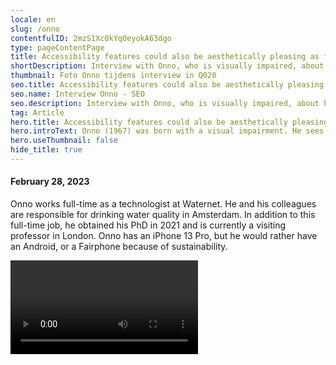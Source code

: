 ```yaml
---
locale: en
slug: /onno
contentfulID: 2mzS1Xc0kYqOeyokA63dgo
type: pageContentPage
title: Accessibility features could also be aesthetically pleasing as far as I'm concerned
shortDescription: Interview with Onno, who is visually impaired, about his use of accessibility features in mobile apps.
thumbnail: Foto Onno tijdens interview in Q020
seo.title: Accessibility features could also be aesthetically pleasing as far as I'm concerned
seo.name: Interview Onno - SEO
seo.description: Interview with Onno, who is visually impaired, about his use of accessibility features in mobile applications.
tag: Article
hero.title: Accessibility features could also be aesthetically pleasing as far as I'm concerned
hero.introText: Onno (1967) was born with a visual impairment. He sees only 10% and also has nystagmus (rapidly twitching eyes). This does not count him among the blind, but his situation is of course not comparable to someone who can see. So he is outside the usual categories.
hero.useThumbnail: false
hide_title: true
---
```


<Hero
  title="Accessibility features could also be aesthetically pleasing as far as I'm concerned"
  introText="Onno (1967) was born with a visual impairment. He sees only 10% and also has nystagmus (rapidly twitching eyes). This does not count him among the blind, but his situation is of course not comparable to someone who can see. So he is outside the usual categories."
/>

#### February 28, 2023

Onno works full-time as a technologist at Waternet. He and his colleagues are responsible for drinking water quality in Amsterdam. In addition to this full-time job, he obtained his PhD in 2021 and is currently a visiting professor in London. Onno has an iPhone 13 Pro, but he would rather have an Android, or a Fairphone because of sustainability.

<Video youTubeId="_r0q0ZcwfCo" title="Interview with visually impaired user Onno" name="Video interview Onno"/>

## What accessibility features have you set up on your phone?

I try everything that is possible in terms of [accessibility settings](/en/stats) on my mobile.

For example, I adjust the light intensity: during the day it is at its brightest.

I also made the [letters](/en/stats/font-size) bigger. Not on the largest setting, because otherwise I miss the overview. So I set the font size in such a way that I can just read texts and still keep an overview.

On my iPhone I adjusted the [contrast](/en/stats/colour-contrast). I don't use that very big contrast with primary colors. I think that's really ugly. Aesthetics are sometimes hard to find in accessibility settings. I think a greater contrast could also be made tastefully. Moreover: apps that offer little contrast with important information, I do not use.

As a visually impaired person, I also find [zooming in](/en/stats/zoom) on apps very pleasant, but not all apps offer that functionality.

[VoiceOver](/en/stats/screen-reader) and letting my phone read messages out isn’t intelligent enough, I think: it often just doesn't work well. If it really worked well, I'd find it useful.

## More interviews with end users

<TwoColumnBlock>
  <LeftColumn>
    <ColumnRow>
      <Quote
        quote="How many hours a day I use my phone? How many hours do you use your eyes?"
        name="Jesse"
        imageSrc="/img/light/Jesse.png"
        alt="Photo Jesse"
        linkLabel="Read the interview with Jesse"
        url="/en/articles/jesse"
      />
    </ColumnRow>
    <ColumnRow>
      <Quote
        quote="I’m not disabled, the world disables me."
        name="Darice"
        imageSrc="/img/light/Interview met dove eindgebruiken over inzetten van toegankelijkheid in mobiele apps.jpg"
        alt="Photo Darice"
        linkLabel="Read the interview with Darice"
        url="/en/articles/darice"
      />
    </ColumnRow>
    <ColumnRow>
      <Quote
        quote="My iPhone is my third eye."
        name="Jeroen"
        imageSrc="/img/light/Blinde app gebruiker Jeroen.jpg"
        alt="Jeroen - Asset"
        linkLabel="Read the interview with Jeroen"
        url="/en/articles/jeroen"
      />
    </ColumnRow>
  </LeftColumn>
  <RightColumn>
    <ColumnRow>
      <Quote
        quote="I try to reduce overstimulation on my mobile phone."
        name="Colinda"
        imageSrc="/img/light/colinda.jpg"
        alt="Colinda"
        linkLabel="Read the interview with Colinda"
        url="/en/articles/colinda"
      />
    </ColumnRow>
    <ColumnRow>
      <Quote
        quote="Accessibility features could also be aesthetically pleasing."
        name="Onno"
        imageSrc="/img/light/Interview met slechtziende gebruiker over mobiele applicaties op telefoons.jpg"
        alt="Photo Onno"
        linkLabel="Read the interview with Onno"
        url="/en/articles/onno"
      />
    </ColumnRow>
    <ColumnRow>
      <Quote
        quote="Resizing texts is a necessity for me. "
        name="Edith"
        imageSrc="/img/light/Edith-s.jpg"
        alt="Picture of Edith"
        linkLabel="Read the interview with Edith"
        url="/en/articles/edith"
      />
    </ColumnRow>
  </RightColumn>
</TwoColumnBlock>